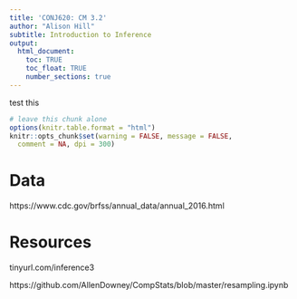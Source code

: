 ```yaml
---
title: 'CONJ620: CM 3.2'
author: "Alison Hill"
subtitle: Introduction to Inference
output:
  html_document:
    toc: TRUE
    toc_float: TRUE
    number_sections: true
---
```



test this
```r
# leave this chunk alone
options(knitr.table.format = "html") 
knitr::opts_chunk$set(warning = FALSE, message = FALSE, 
  comment = NA, dpi = 300)
```

# Data

https://www.cdc.gov/brfss/annual_data/annual_2016.html

# Resources

tinyurl.com/inference3

https://github.com/AllenDowney/CompStats/blob/master/resampling.ipynb

